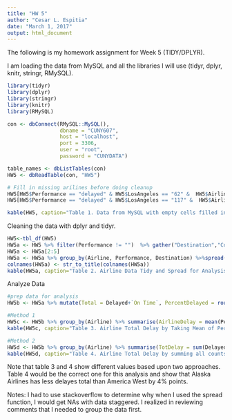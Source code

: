 ```yaml
---
title: "HW 5"
author: "Cesar L. Espitia"
date: "March 1, 2017"
output: html_document
---
```


The following is my homework assignment for Week 5 (TIDY/DPLYR).

I am loading the data from MySQL and all the libraries I will use (tidyr, dplyr, knitr, stringr, RMySQL).

```r

library(tidyr)
library(dplyr)
library(stringr)
library(knitr)
library(RMySQL)

con <- dbConnect(RMySQL::MySQL(),
                 dbname = "CUNY607",
                 host = "localhost",
                 port = 3306,
                 user = "root",
                 password = "CUNYDATA")

table_names <- dbListTables(con)
HW5 <- dbReadTable(con, "HW5")

# Fill in missing arilines before doing cleanup
HW5[HW5$Performance == "delayed" & HW5$LosAngeles == "62" &  HW5$Airline == "", "Airline"] <- "ALASKA"
HW5[HW5$Performance == "delayed" & HW5$LosAngeles == "117" &  HW5$Airline == "", "Airline"] <- "AM WEST"

kable(HW5, caption="Table 1. Data from MySQL with empty cells filled in")
```

Cleaning the data with dplyr and tidyr.


```r

HW5<-tbl_df(HW5)
HW5a <- HW5 %>% filter(Performance != "")  %>% gather("Destination","Count",4:8)
HW5a <- HW5a[2:5]
HW5a <- HW5a %>% group_by(Airline, Performance, Destination) %>%spread(Performance, Count)
colnames(HW5a) <- str_to_title(colnames(HW5a))
kable(HW5a, caption="Table 2. Airline Data Tidy and Spread for Analysis")

```

Analyze Data

```r

#prep data for analysis
HW5b <- HW5a %>% mutate(Total = Delayed+`On Time`, PercentDelayed = round(Delayed/Total,2)) 

#Method 1
HW5c <- HW5b %>% group_by(Airline) %>% summarise(AirlineDelay = mean(PercentDelayed,2))
kable(HW5c, caption="Table 3. Airline Total Delay by Taking Mean of Percent Delay of each Destination")

#Method 2
HW5d <- HW5b %>% group_by(Airline) %>% summarise(TotDelay = sum(Delayed),TotOnTime = sum(`On Time`), AirTotal = sum(Total)) %>% mutate(AirDelay = round(TotDelay/AirTotal,2))
kable(HW5d, caption="Table 4. Airline Total Delay by summing all counts then doing a percentage")

```

Note that table 3 and 4 show different values based upon two approaches.  Table 4 would be the correct one for this analysis and show that Alaska Airlines has less delayes total than America West by 4% points.   

Notes:  I had to use stackoverflow to determine why when I used the spread function, I would get NAs with data staggered.  I realized in reviewing comments that I needed to group the data first.  